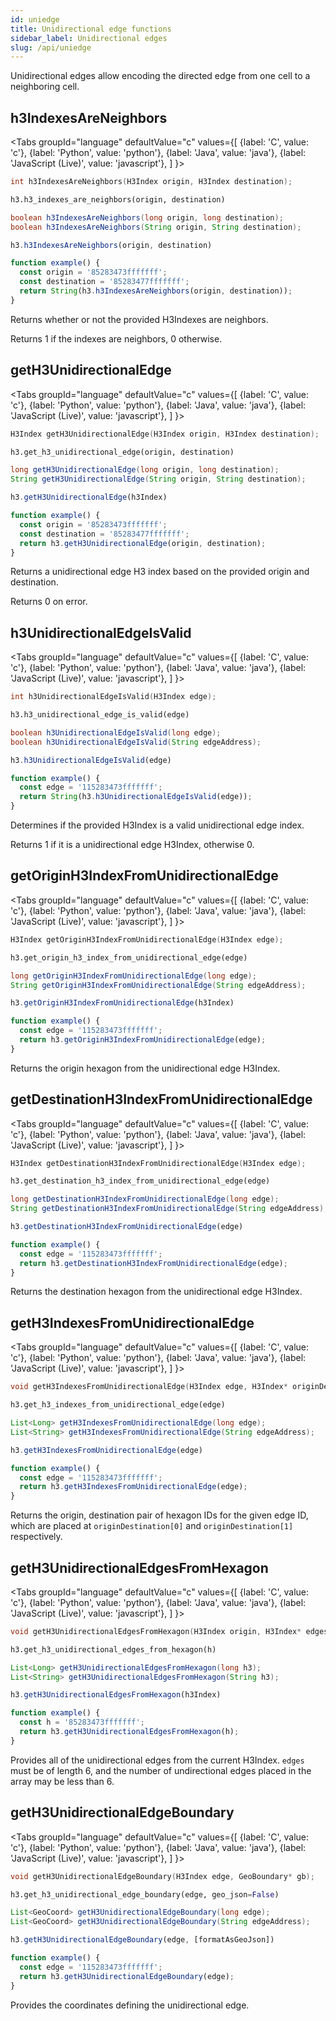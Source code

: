 ```yaml
---
id: uniedge
title: Unidirectional edge functions
sidebar_label: Unidirectional edges
slug: /api/uniedge
---
```



Unidirectional edges allow encoding the directed edge from one cell to a neighboring cell.

## h3IndexesAreNeighbors

<Tabs
  groupId="language"
  defaultValue="c"
  values={[
    {label: 'C', value: 'c'},
    {label: 'Python', value: 'python'},
    {label: 'Java', value: 'java'},
    {label: 'JavaScript (Live)', value: 'javascript'},
  ]
}>
<TabItem value="c">

```c
int h3IndexesAreNeighbors(H3Index origin, H3Index destination);
```

</TabItem>
<TabItem value="python">

```py
h3.h3_indexes_are_neighbors(origin, destination)
```

</TabItem>
<TabItem value="java">

```java
boolean h3IndexesAreNeighbors(long origin, long destination);
boolean h3IndexesAreNeighbors(String origin, String destination);
```

</TabItem>
<TabItem value="javascript">

```js
h3.h3IndexesAreNeighbors(origin, destination)
```

```js live
function example() {
  const origin = '85283473fffffff';
  const destination = '85283477fffffff';
  return String(h3.h3IndexesAreNeighbors(origin, destination));
}
```

</TabItem>
</Tabs>

Returns whether or not the provided H3Indexes are neighbors.

Returns 1 if the indexes are neighbors, 0 otherwise.

## getH3UnidirectionalEdge

<Tabs
  groupId="language"
  defaultValue="c"
  values={[
    {label: 'C', value: 'c'},
    {label: 'Python', value: 'python'},
    {label: 'Java', value: 'java'},
    {label: 'JavaScript (Live)', value: 'javascript'},
  ]
}>
<TabItem value="c">

```c
H3Index getH3UnidirectionalEdge(H3Index origin, H3Index destination);
```

</TabItem>
<TabItem value="python">

```py
h3.get_h3_unidirectional_edge(origin, destination)
```

</TabItem>
<TabItem value="java">

```java
long getH3UnidirectionalEdge(long origin, long destination);
String getH3UnidirectionalEdge(String origin, String destination);
```

</TabItem>
<TabItem value="javascript">

```js
h3.getH3UnidirectionalEdge(h3Index)
```

```js live
function example() {
  const origin = '85283473fffffff';
  const destination = '85283477fffffff';
  return h3.getH3UnidirectionalEdge(origin, destination);
}
```

</TabItem>
</Tabs>

Returns a unidirectional edge H3 index based on the provided origin and
destination.

Returns 0 on error.

## h3UnidirectionalEdgeIsValid

<Tabs
  groupId="language"
  defaultValue="c"
  values={[
    {label: 'C', value: 'c'},
    {label: 'Python', value: 'python'},
    {label: 'Java', value: 'java'},
    {label: 'JavaScript (Live)', value: 'javascript'},
  ]
}>
<TabItem value="c">

```c
int h3UnidirectionalEdgeIsValid(H3Index edge);
```

</TabItem>
<TabItem value="python">

```py
h3.h3_unidirectional_edge_is_valid(edge)
```

</TabItem>
<TabItem value="java">

```java
boolean h3UnidirectionalEdgeIsValid(long edge);
boolean h3UnidirectionalEdgeIsValid(String edgeAddress);
```

</TabItem>
<TabItem value="javascript">

```js
h3.h3UnidirectionalEdgeIsValid(edge)
```

```js live
function example() {
  const edge = '115283473fffffff';
  return String(h3.h3UnidirectionalEdgeIsValid(edge));
}
```

</TabItem>
</Tabs>

Determines if the provided H3Index is a valid unidirectional edge index.

Returns 1 if it is a unidirectional edge H3Index, otherwise 0.

## getOriginH3IndexFromUnidirectionalEdge

<Tabs
  groupId="language"
  defaultValue="c"
  values={[
    {label: 'C', value: 'c'},
    {label: 'Python', value: 'python'},
    {label: 'Java', value: 'java'},
    {label: 'JavaScript (Live)', value: 'javascript'},
  ]
}>
<TabItem value="c">

```c
H3Index getOriginH3IndexFromUnidirectionalEdge(H3Index edge);
```

</TabItem>
<TabItem value="python">

```py
h3.get_origin_h3_index_from_unidirectional_edge(edge)
```

</TabItem>
<TabItem value="java">

```java
long getOriginH3IndexFromUnidirectionalEdge(long edge);
String getOriginH3IndexFromUnidirectionalEdge(String edgeAddress);
```

</TabItem>
<TabItem value="javascript">

```js
h3.getOriginH3IndexFromUnidirectionalEdge(h3Index)
```

```js live
function example() {
  const edge = '115283473fffffff';
  return h3.getOriginH3IndexFromUnidirectionalEdge(edge);
}
```

</TabItem>
</Tabs>

Returns the origin hexagon from the unidirectional edge H3Index.

## getDestinationH3IndexFromUnidirectionalEdge

<Tabs
  groupId="language"
  defaultValue="c"
  values={[
    {label: 'C', value: 'c'},
    {label: 'Python', value: 'python'},
    {label: 'Java', value: 'java'},
    {label: 'JavaScript (Live)', value: 'javascript'},
  ]
}>
<TabItem value="c">

```c
H3Index getDestinationH3IndexFromUnidirectionalEdge(H3Index edge);
```

</TabItem>
<TabItem value="python">

```py
h3.get_destination_h3_index_from_unidirectional_edge(edge)
```

</TabItem>
<TabItem value="java">

```java
long getDestinationH3IndexFromUnidirectionalEdge(long edge);
String getDestinationH3IndexFromUnidirectionalEdge(String edgeAddress);
```

</TabItem>
<TabItem value="javascript">

```js
h3.getDestinationH3IndexFromUnidirectionalEdge(edge)
```

```js live
function example() {
  const edge = '115283473fffffff';
  return h3.getDestinationH3IndexFromUnidirectionalEdge(edge);
}
```

</TabItem>
</Tabs>

Returns the destination hexagon from the unidirectional edge H3Index.

## getH3IndexesFromUnidirectionalEdge

<Tabs
  groupId="language"
  defaultValue="c"
  values={[
    {label: 'C', value: 'c'},
    {label: 'Python', value: 'python'},
    {label: 'Java', value: 'java'},
    {label: 'JavaScript (Live)', value: 'javascript'},
  ]
}>
<TabItem value="c">

```c
void getH3IndexesFromUnidirectionalEdge(H3Index edge, H3Index* originDestination);
```

</TabItem>
<TabItem value="python">

```py
h3.get_h3_indexes_from_unidirectional_edge(edge)
```

</TabItem>
<TabItem value="java">

```java
List<Long> getH3IndexesFromUnidirectionalEdge(long edge);
List<String> getH3IndexesFromUnidirectionalEdge(String edgeAddress);
```

</TabItem>
<TabItem value="javascript">

```js
h3.getH3IndexesFromUnidirectionalEdge(edge)
```

```js live
function example() {
  const edge = '115283473fffffff';
  return h3.getH3IndexesFromUnidirectionalEdge(edge);
}
```

</TabItem>
</Tabs>

Returns the origin, destination pair of hexagon IDs for the given edge ID, which are placed at `originDestination[0]` and
`originDestination[1]` respectively.

## getH3UnidirectionalEdgesFromHexagon

<Tabs
  groupId="language"
  defaultValue="c"
  values={[
    {label: 'C', value: 'c'},
    {label: 'Python', value: 'python'},
    {label: 'Java', value: 'java'},
    {label: 'JavaScript (Live)', value: 'javascript'},
  ]
}>
<TabItem value="c">

```c
void getH3UnidirectionalEdgesFromHexagon(H3Index origin, H3Index* edges);
```

</TabItem>
<TabItem value="python">

```py
h3.get_h3_unidirectional_edges_from_hexagon(h)
```

</TabItem>
<TabItem value="java">

```java
List<Long> getH3UnidirectionalEdgesFromHexagon(long h3);
List<String> getH3UnidirectionalEdgesFromHexagon(String h3);
```

</TabItem>
<TabItem value="javascript">

```js
h3.getH3UnidirectionalEdgesFromHexagon(h3Index)
```

```js live
function example() {
  const h = '85283473fffffff';
  return h3.getH3UnidirectionalEdgesFromHexagon(h);
}
```

</TabItem>
</Tabs>

Provides all of the unidirectional edges from the current H3Index. `edges` must be of length 6,
and the number of undirectional edges placed in the array may be less than 6.

## getH3UnidirectionalEdgeBoundary

<Tabs
  groupId="language"
  defaultValue="c"
  values={[
    {label: 'C', value: 'c'},
    {label: 'Python', value: 'python'},
    {label: 'Java', value: 'java'},
    {label: 'JavaScript (Live)', value: 'javascript'},
  ]
}>
<TabItem value="c">

```c
void getH3UnidirectionalEdgeBoundary(H3Index edge, GeoBoundary* gb);
```

</TabItem>
<TabItem value="python">

```py
h3.get_h3_unidirectional_edge_boundary(edge, geo_json=False)
```

</TabItem>
<TabItem value="java">

```java
List<GeoCoord> getH3UnidirectionalEdgeBoundary(long edge);
List<GeoCoord> getH3UnidirectionalEdgeBoundary(String edgeAddress);
```

</TabItem>
<TabItem value="javascript">

```js
h3.getH3UnidirectionalEdgeBoundary(edge, [formatAsGeoJson])
```

```js live
function example() {
  const edge = '115283473fffffff';
  return h3.getH3UnidirectionalEdgeBoundary(edge);
}
```

</TabItem>
</Tabs>

Provides the coordinates defining the unidirectional edge.
